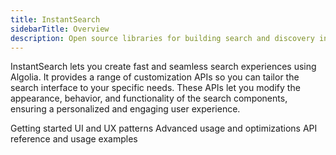 ```yaml
---
title: InstantSearch
sidebarTitle: Overview
description: Open source libraries for building search and discovery interfaces.
---
```


InstantSearch lets you create fast and seamless search experiences using Algolia.
It provides a range of customization APIs so you can tailor the search interface to your specific needs.
These APIs let you modify the appearance, behavior, and functionality of the search components, ensuring a personalized and engaging user experience.

<CardGroup cols={2}>
  <Card title="Guides" href="https://www.algolia.com/doc/guides/building-search-ui/what-is-instantsearch/js/" icon="book" horizontal="true">
    Getting started
  </Card>
  <Card title="Guides" href="https://www.algolia.com/doc/guides/building-search-ui/ui-and-ux-patterns/autocomplete/js/" icon="book" horizontal="true">
    UI and UX patterns
  </Card>
  <Card title="Guides" href="/ui-libraries/guides/advanced" icon="book" horizontal="true">
    Advanced usage and optimizations
  </Card>
  <Card title="Widgets" href="/ui-libraries/instantsearch/widgets" icon="puzzle-piece" horizontal="true" >
    API reference and usage examples
  </Card>
</CardGroup>

